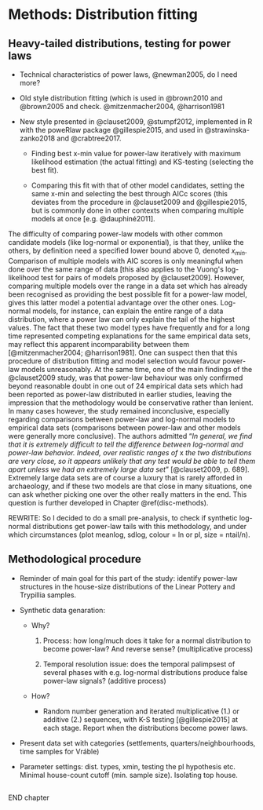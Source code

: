 # Methods: Distribution fitting {#methods-distfit}

## Heavy-tailed distributions, testing for power laws

-   Technical characteristics of power laws, @newman2005, do I need more?

-   Old style distribution fitting (which is used in @brown2010 and @brown2005 and check. @mitzenmacher2004, @harrison1981

-   New style presented in @clauset2009, @stumpf2012, implemented in R with the poweRlaw package @gillespie2015, and used in @strawinska-zanko2018 and @crabtree2017.

    -   Finding best x-min value for power-law iteratively with maximum likelihood estimation (the actual fitting) and KS-testing (selecting the best fit).

    -   Comparing this fit with that of other model candidates, setting the same x-min and selecting the best through AICc scores (this deviates from the procedure in @clauset2009 and @gillespie2015, but is commonly done in other contexts when comparing multiple models at once [e.g. @dauphiné2011].

The difficulty of comparing power-law models with other common candidate models (like log-normal or exponential), is that they, unlike the others, by definition need a specified lower bound above 0, denoted *x~min~*. Comparison of multiple models with AIC scores is only meaningful when done over the same range of data [this also applies to the Vuong's log-likelihood test for pairs of models proposed by @clauset2009]. However, comparing multiple models over the range in a data set which has already been recognised as providing the best possible fit for a power-law model, gives this latter model a potential advantage over the other ones. Log-normal models, for instance, can explain the entire range of a data distribution, where a power law can only explain the tail of the highest values. The fact that these two model types have frequently and for a long time represented competing explanations for the same empirical data sets, may reflect this apparent incomparability between them [@mitzenmacher2004; @harrison1981]. One can suspect then that this procedure of distribution fitting and model selection would favour power-law models unreasonably. At the same time, one of the main findings of the @clauset2009 study, was that power-law behaviour was only confirmed beyond reasonable doubt in one out of 24 empirical data sets which had been reported as power-law distributed in earlier studies, leaving the impression that the methodology would be conservative rather than lenient. In many cases however, the study remained inconclusive, especially regarding comparisons between power-law and log-normal models to empirical data sets (comparisons between power-law and other models were generally more conclusive). The authors admitted "*In general, we find that it is extremely difficult to tell the difference between log-normal and power-law behavior. Indeed, over realistic ranges of* x *the two distributions are very close, so it appears unlikely that any test would be able to tell them apart unless we had an extremely large data set*" [@clauset2009, p. 689]. Extremely large data sets are of course a luxury that is rarely afforded in archaeology, and if these two models are that close in many situations, one can ask whether picking one over the other really matters in the end. This question is further developed in Chapter \@ref(disc-methods).

REWRITE: So I decided to do a small pre-analysis, to check if synthetic log-normal distributions get power-law tails with this methodology, and under which circumstances (plot meanlog, sdlog, colour = ln or pl, size = ntail/n).

## Methodological procedure

-   Reminder of main goal for this part of the study: identify power-law structures in the house-size distributions of the Linear Pottery and Trypillia samples.

-   Synthetic data genaration:

    -   Why?

        1.  Process: how long/much does it take for a normal distribution to become power-law? And reverse sense? (multiplicative process)

        2.  Temporal resolution issue: does the temporal palimpsest of several phases with e.g. log-normal distributions produce false power-law signals? (additive process)

    -   How?

        -   Random number generation and iterated multiplicative (1.) or additive (2.) sequences, with K-S testing [@gillespie2015] at each stage. Report when the distributions become power laws.

-   Present data set with categories (settlements, quarters/neighbourhoods, time samples for Vráble)

-   Parameter settings: dist. types, xmin, testing the pl hypothesis etc. Minimal house-count cutoff (min. sample size). Isolating top house.

## 

END chapter
